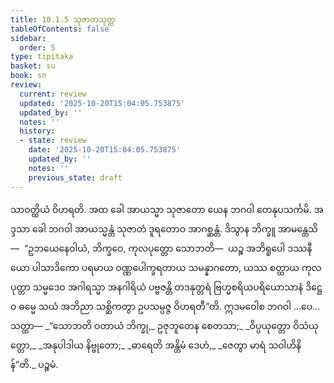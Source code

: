 ```yaml
---
title: 10.1.5 သုဇာတသုတ္တ
tableOfContents: false
sidebar:
  order: 5
type: tipitaka
basket: su
book: sn
review:
  current: review
  updated: '2025-10-20T15:04:05.753875'
  updated_by: ''
  notes: ''
  history:
  - state: review
    date: '2025-10-20T15:04:05.753875'
    updated_by: ''
    notes: ''
    previous_state: draft
---
```



<DynamicBreadcrumb />


<ReviewStatus review={frontmatter.review} showDetails={true} />

<HypothesisAnnotation frontmatter={frontmatter} />

<Division number="239" book="sn" e="ch" v="18" p="315">

<Paragraph number="1274" book="sn">
သာဝတ္ထိယံ ဝိဟရတိ. အထ ခေါ အာယသ္မာ သုဇာတော ယေန ဘဂဝါ တေနုပသင်္ကမိ. အဒ္ဒသာ ခေါ ဘဂဝါ အာယသ္မန္တံ သုဇာတံ ဒူရတောဝ အာဂစ္ဆန္တံ. ဒိသွာန ဘိက္ခူ အာမန္တေသိ—  “ဥဘယေနေဝါယံ, ဘိက္ခဝေ, ကုလပုတ္တော သောဘတိ—  ယဉ္စ အဘိရူပေါ ဒဿနီယော ပါသာဒိကော ပရမာယ ဝဏ္ဏပေါက္ခရတာယ သမန္နာဂတော, ယဿ စတ္ထာယ ကုလပုတ္တာ သမ္မဒေဝ အဂါရသ္မာ အနဂါရိယံ ပဗ္ဗဇန္တိ တဒနုတ္တရံ ဗြဟ္မစရိယပရိယောသာနံ ဒိဋ္ဌေဝ ဓမ္မေ သယံ အဘိညာ သစ္ဆိကတွာ ဥပသမ္ပဇ္ဇ ဝိဟရတီ”တိ. ဣဒမဝေါစ ဘဂဝါ …ပေ…  သတ္ထာ—
</Paragraph>

<Paragraph number="1275" type="verses" book="sn">
_“သောဘတိ ဝတာယံ ဘိက္ခု,_  
ဥဇုဘူတေန စေတသာ;_  
_ဝိပ္ပယုတ္တော ဝိသံယုတ္တော,_  
_အနုပါဒါယ နိဗ္ဗုတော;_  
_ဓာရေတိ အန္တိမံ ဒေဟံ,_  
_ဇေတွာ မာရံ သဝါဟိနိန်”တိ._  


</Paragraph>
</Division>

<Paragraph number="1276" type="center" book="sn">
ပဉ္စမံ.
</Paragraph>